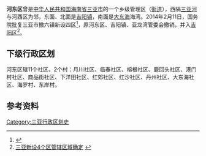 {{Infobox Settlement
| name = 河东区
| image_skyline = 
| imagesize = 
| image_caption = 
| image_flag = 
| image_shield = 
| pushpin_map = 
| pushpin_label_position = bottom
| subdivision_type = 国家
| subdivision_name = {{PRC}}
| subdivision_type1 = [[中华人民共和国行政区划|省]]
| subdivision_name1 = [[海南省|海南省]]
| subdivision_type2 = [[海南省行政区划|市]]
| subdivision_name2 =  [[三亚市|三亚市]]
| elevation_m = 
| elevation_ft = 
| area_total_km2 = 
| population_as_of = 
| population_total = 
| population_density_km2 = 
| timezone = [[北京时间|北京时间]]
| utc_offset = +8
| timezone_DST = 
| utc_offset_DST = 
| latd = 
| latm = 
| lats = 
| latNS = 
| longd = 
| longm = 
| longs = 
| longEW = 
| postal_code_type = 邮政编码
| postal_code = 572002
| blank_name = 电话区号
| blank_info = 0898
| website = 
}}

'''河东区'''曾是[[中华人民共和国|中华人民共和国]][[海南省|海南省]][[三亚市|三亚市]]的一个乡级管理区（[[街道_(行政区划)|街道]]），西隔[[三亚河|三亚河]]与河西区为邻，东面、北面是[[吉阳镇_(三亚市)|吉阳镇]]，南面是[[大东海|大东海]]海湾。2014年2月11日，国务院批复三亚市撤六镇新设四区<ref>{{Cite web |url=http://www.chinanews.com/gn/2014/02-10/5820026.shtml |title=国务院批准三亚市撤六乡镇设四区 |accessdate=2018-12-08 |archive-date=2018-12-09 |archive-url=https://web.archive.org/web/20181209124505/http://www.chinanews.com/gn/2014/02-10/5820026.shtml |dead-url=no }}</ref>，原河东区、吉阳镇、亚龙湾管委会撤销，并入[[吉阳区|吉阳区]]<ref>[http://www.sanya.gov.cn/publicfiles/business/htmlfiles/mastersite/gzdt/201406/128245.html 三亚新设4个区管辖区域确定] {{webarchive|url=https://web.archive.org/web/20160809001143/http://www.sanya.gov.cn/publicfiles/business/htmlfiles/mastersite/gzdt/201406/128245.html |date=2016-08-09 }}</ref>。

== 下级行政区划 ==
河东区辖11个社区、2个村：月川社区、临春社区、榕根社区、鹿回头社区、港门村社区、商品街社区、下洋田社区、红郊社区、红沙社区、丹州社区、大东海社区、海罗村、东岸村。

==参考资料==
{{REFLIST}}
[[Category:三亚行政区划史|Category:三亚行政区划史]]